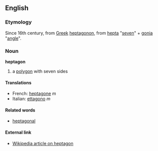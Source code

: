 ==English==
===Etymology===
Since 16th century, from [[Greek]] [[heptagonon]], from [[hepta]] "[[seven]]"  + [[gonia]] "[[angle]]".
===Noun===
'''heptagon'''

#a [[polygon]] with seven sides 

====Translations====
*French: [[heptagone]] ''m''
*Italian: [[ettagono]] ''m''

====Related words====
*[[heptagonal]]

====External link====
*[[en:heptagon|Wikipedia article on heptagon]]
